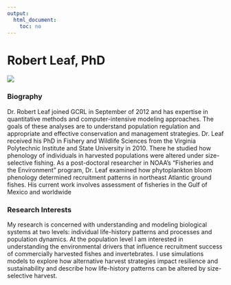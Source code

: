 ---
output:
  html_document:
    toc: no
---
# Robert Leaf, PhD 

![](http://gcrl.usm.edu/cv/leaf.robert/leaf.robert.photo.source.jpg)

###  Biography
Dr. Robert Leaf joined GCRL in September of 2012 and has expertise in quantitative methods and computer-intensive modeling approaches. The goals of these analyses are to understand population regulation and appropriate and effective conservation and management strategies. Dr. Leaf received his PhD in Fishery and Wildlife Sciences from the Virginia Polytechnic Institute and State University in 2010. There he studied how phenology of individuals in harvested populations were altered under size-selective fishing. As a post-doctoral researcher in NOAA’s “Fisheries and the Environment” program, Dr. Leaf examined how phytoplankton bloom phenology determined recruitment patterns in northeast Atlantic ground fishes. His current work involves assessment of fisheries in the Gulf of Mexico and worldwide

###  Research Interests
My research is concerned with understanding and modeling biological systems at two levels: individual life-history patterns and processes and population dynamics. At the population level I am interested in understanding the environmental drivers that influence recruitment success of commercially harvested fishes and invertebrates. I use simulations models to explore how alternative harvest strategies impact resilience and sustainability and describe how life-history patterns can be altered by size-selective harvest.